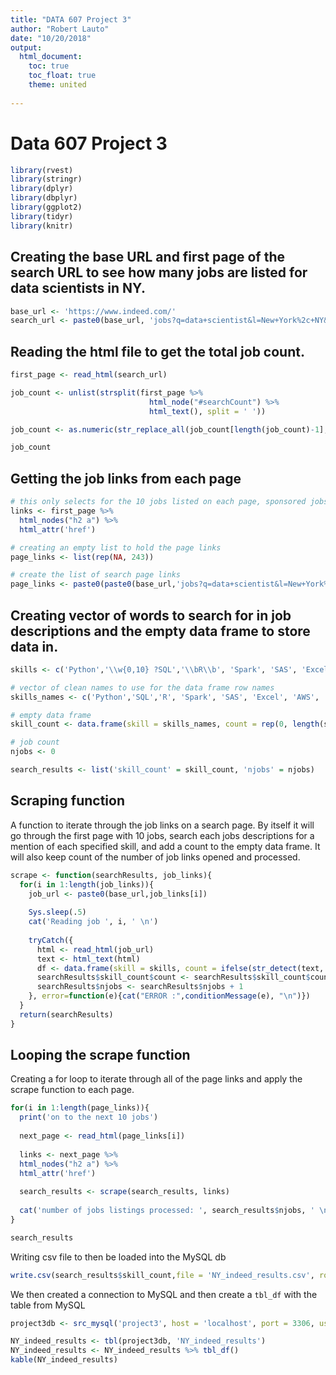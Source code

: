 ```yaml
---
title: "DATA 607 Project 3"
author: "Robert Lauto"
date: "10/20/2018"
output: 
  html_document:
    toc: true
    toc_float: true
    theme: united
  
---
```

# Data 607 Project 3
```r
library(rvest)
library(stringr)
library(dplyr)
library(dbplyr)
library(ggplot2)
library(tidyr)
library(knitr)
```
## Creating the base URL and first page of the search URL to see how many jobs are listed for data scientists in NY.
```r
base_url <- 'https://www.indeed.com/'
search_url <- paste0(base_url, 'jobs?q=data+scientist&l=New+York%2c+NY&start=0')
```
## Reading the html file to get the total job count.
```r
first_page <- read_html(search_url)

job_count <- unlist(strsplit(first_page %>% 
                               html_node("#searchCount") %>%
                               html_text(), split = ' ')) 

job_count <- as.numeric(str_replace_all(job_count[length(job_count)-1],',',''))

job_count
```
## Getting the job links from each page
```r
# this only selects for the 10 jobs listed on each page, sponsored jobs have different nodes
links <- first_page %>%
  html_nodes("h2 a") %>%
  html_attr('href')

# creating an empty list to hold the page links
page_links <- list(rep(NA, 243))

# create the list of search page links
page_links <- paste0(paste0(base_url,'jobs?q=data+scientist&l=New+York%2c+NY&start='),seq(0,2430,10))
```
## Creating vector of words to search for in job descriptions and the empty data frame to store data in.
```r
skills <- c('Python','\\w{0,10} ?SQL','\\bR\\b', 'Spark', 'SAS', 'Excel', 'AWS', 'Java', 'Tableau', 'Looker','Hadoop')

# vector of clean names to use for the data frame row names
skills_names <- c('Python','SQL','R', 'Spark', 'SAS', 'Excel', 'AWS', 'Java', 'Tableau', 'Looker','Hadoop')

# empty data frame
skill_count <- data.frame(skill = skills_names, count = rep(0, length(skills_names))) 

# job count
njobs <- 0

search_results <- list('skill_count' = skill_count, 'njobs' = njobs)
```
## Scraping function
A function to iterate through the job links on a search page. By itself it will go through the first page with 10 jobs, search each jobs descriptions for a mention of each specified skill, and add a count to the empty data frame. It will also keep count of the number of job links opened and processed.
```r
scrape <- function(searchResults, job_links){
  for(i in 1:length(job_links)){
    job_url <- paste0(base_url,job_links[i])
    
    Sys.sleep(.5)
    cat('Reading job ', i, ' \n')
    
    tryCatch({
      html <- read_html(job_url)
      text <- html_text(html)
      df <- data.frame(skill = skills, count = ifelse(str_detect(text, skills), 1, 0))
      searchResults$skill_count$count <- searchResults$skill_count$count + df$count
      searchResults$njobs <- searchResults$njobs + 1
    }, error=function(e){cat("ERROR :",conditionMessage(e), "\n")})
  }
  return(searchResults)
}
```
## Looping the scrape function
Creating a for loop to iterate through all of the page links and apply the scrape function to each page.
```r
for(i in 1:length(page_links)){
  print('on to the next 10 jobs')
  
  next_page <- read_html(page_links[i])
  
  links <- next_page %>%
  html_nodes("h2 a") %>%
  html_attr('href')
  
  search_results <- scrape(search_results, links)
  
  cat('number of jobs listings processed: ', search_results$njobs, ' \n')
}

search_results
```
Writing csv file to then be loaded into the MySQL db
```r
write.csv(search_results$skill_count,file = 'NY_indeed_results.csv', row.names = F)
```
We then created a connection to MySQL and then create a `tbl_df` with the table from MySQL
```r
project3db <- src_mysql('project3', host = 'localhost', port = 3306, user = 'root', password = 'rwl25574')
```
```r
NY_indeed_results <- tbl(project3db, 'NY_indeed_results')
NY_indeed_results <- NY_indeed_results %>% tbl_df()
kable(NY_indeed_results)
```
